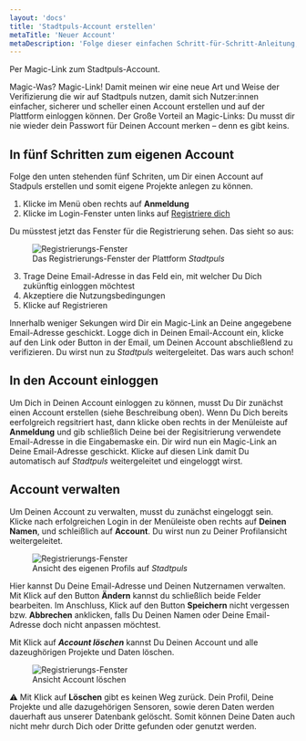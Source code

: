 ```yaml
---
layout: 'docs'
title: 'Stadtpuls-Account erstellen'
metaTitle: 'Neuer Account'
metaDescription: 'Folge dieser einfachen Schritt-für-Schritt-Anleitung, ein Account auf Stadtpuls anzulegen.'
---
```

  
<p className="lead">
  Per Magic-Link zum Stadtpuls-Account.
</p>

Magic-Was? Magic-Link! Damit meinen wir eine neue Art und Weise der Verifizierung die wir auf Stadtpuls nutzen, damit sich Nutzer:innen einfacher, sicherer und scheller einen Account erstellen und auf der Plattform einloggen können.
Der Große Vorteil an Magic-Links: Du musst dir nie wieder dein Passwort für Deinen Account merken – denn es gibt keins.

## In fünf Schritten zum eigenen Account
Folge den unten stehenden fünf Schriten, um Dir einen Account auf Stadpuls erstellen und somit eigene Projekte anlegen zu können.

1. Klicke im Menü oben rechts auf **Anmeldung**
2. Klicke im Login-Fenster unten links auf <u>Registriere dich</u>

Du müsstest jetzt das Fenster für die Registrierung sehen. Das sieht so aus:
<figure>
  <img style={{maxHeight: 400}}
    src="/images/accountNew.png"
    alt="Registrierungs-Fenster"
  />
  <figcaption>
    Das Registrierungs-Fenster der Plattform <em>Stadtpuls</em>
  </figcaption>
</figure>

3. Trage Deine Email-Adresse in das Feld ein, mit welcher Du Dich zukünftig einloggen möchtest
4. Akzeptiere die Nutzungsbedingungen
5. Klicke auf Registrieren

Innerhalb weniger Sekungen wird Dir ein Magic-Link an Deine angegebene Email-Adresse geschickt.
Logge dich in Deinen Email-Account ein, klicke auf den Link oder Button in der Email, um Deinen Account abschließlend zu verifizieren. Du wirst nun zu *Stadtpuls* weitergeleitet.
Das wars auch schon! 

## In den Account einloggen
Um Dich in Deinen Account einloggen zu können, musst Du Dir zunächst einen Account erstellen (siehe Beschreibung oben). 
Wenn Du Dich bereits eerfolgreich regsitriert hast, dann klicke oben rechts in der Menüleiste auf **Anmeldung** und gib schließlich Deine bei der Regisitrierung verwendete Email-Adresse in die Eingabemaske ein. Dir wird nun ein Magic-Link an Deine Email-Adresse geschickt. Klicke auf diesen Link damit Du automatisch auf *Stadtpuls* weitergeleitet und eingeloggt wirst.

## Account verwalten
Um Deinen Account zu verwalten, musst du zunächst eingeloggt sein. Klicke nach erfolgreichen Login in der Menüleiste oben rechts auf **Deinen Namen**, und schleißlich auf **Account**. Du wirst nun zu Deiner Profilansicht weitergeleitet.
<figure>
  <img style={{maxHeight: 400}}
    src="/images/accountUpdate.png"
    alt="Registrierungs-Fenster"
  />
  <figcaption>
    Ansicht des eigenen Profils auf <em>Stadtpuls</em>
  </figcaption>
</figure>

Hier kannst Du Deine Email-Adresse und Deinen Nutzernamen verwalten. Mit Klick auf den Button **Ändern** kannst du schließlich beide Felder bearbeiten. Im Anschluss, Klick auf den Button **Speichern** nicht vergessen bzw. **Abbrechen** anklicken, falls Du Deinen Namen oder Deine Email-Adresse doch nicht anpassen möchtest.

Mit Klick auf <em>**Account löschen**</em> kannst Du Deinen Account und alle dazeughörigen Projekte und Daten löschen.
<figure>
  <img style={{maxHeight: 400}}
    src="/images/accountDelete.png"
    alt="Registrierungs-Fenster"
  />
  <figcaption>
    Ansicht Account löschen
  </figcaption>
</figure>

&#x26a0; Mit Klick auf **Löschen** gibt es keinen Weg zurück. Dein Profil, Deine Projekte und alle dazugehörigen Sensoren, sowie deren Daten werden dauerhaft aus unserer Datenbank gelöscht. Somit können Deine Daten auch nicht mehr durch Dich oder Dritte gefunden oder genutzt werden.

